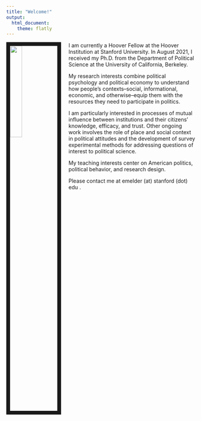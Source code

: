 ```yaml
---
title: "Welcome!"
output:
  html_document:
    theme: flatly
---
```


<link rel="stylesheet" href="papercss/dist/paper.css" type="text/css">

<img src="elder_headshot.jpg" style="width:25%; border:10px solid; margin-right: 20px" align="left">

I am currently a Hoover Fellow at the Hoover Institution at Stanford University. In August 2021, I received my Ph.D. from the Department of Political Science at the University of California, Berkeley. 

My research interests combine political psychology and political economy to understand how people's contexts--social, informational, economic, and otherwise--equip them with the resources they need to participate in politics. 

I am particularly interested in processes of mutual influence between institutions and their citizens' knowledge, efficacy, and trust. Other ongoing work involves the role of place and social context in political attitudes and the development of survey experimental methods for addressing questions of interest to political science. 

My teaching interests center on American politics, political behavior, and research design. 

Please contact me at emelder (at) stanford (dot) edu .